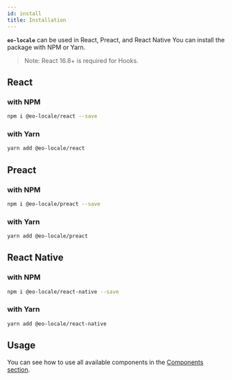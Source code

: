 ```yaml
---
id: install
title: Installation
---
```


**`eo-locale`** can be used in React, Preact, and React Native
You can install the package with NPM or Yarn.

> Note: React 16.8+ is required for Hooks.

## React

### with NPM

```sh
npm i @eo-locale/react --save
```

### with Yarn

```sh
yarn add @eo-locale/react
```

## Preact

### with NPM

```sh
npm i @eo-locale/preact --save
```

### with Yarn

```sh
yarn add @eo-locale/preact
```

## React Native

### with NPM

```sh
npm i @eo-locale/react-native --save
```

### with Yarn

```sh
yarn add @eo-locale/react-native
```

## Usage

You can see how to use all available components in the [Components section](../components/TranslationsProvider).
